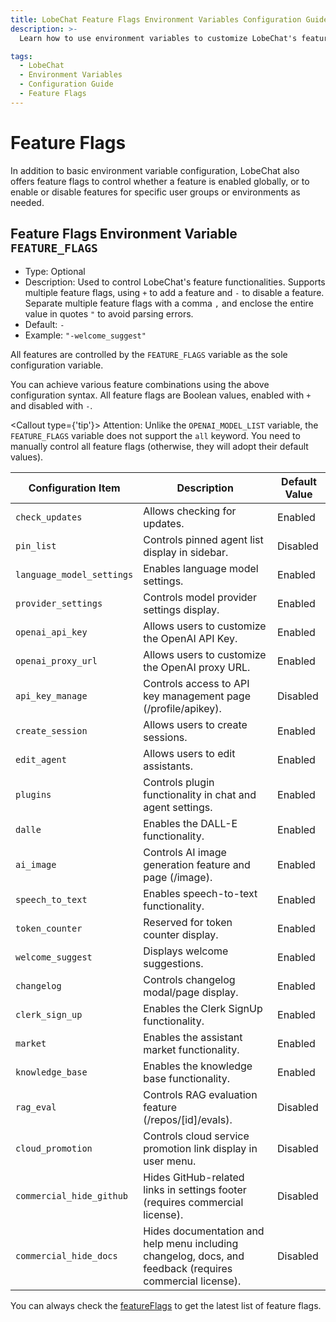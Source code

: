 ```yaml
---
title: LobeChat Feature Flags Environment Variables Configuration Guide
description: >-
  Learn how to use environment variables to customize LobeChat's feature flags, including controlling whether a feature is enabled or disabled, or enabling or disabling features for specific user groups or environments as needed.

tags:
  - LobeChat
  - Environment Variables
  - Configuration Guide
  - Feature Flags
---
```


# Feature Flags

In addition to basic environment variable configuration, LobeChat also offers feature flags to control whether a feature is enabled globally, or to enable or disable features for specific user groups or environments as needed.

## Feature Flags Environment Variable `FEATURE_FLAGS`

- Type: Optional
- Description: Used to control LobeChat's feature functionalities. Supports multiple feature flags, using `+` to add a feature and `-` to disable a feature. Separate multiple feature flags with a comma `,` and enclose the entire value in quotes `"` to avoid parsing errors.
- Default: `-`
- Example: `"-welcome_suggest"`

All features are controlled by the `FEATURE_FLAGS` variable as the sole configuration variable.

You can achieve various feature combinations using the above configuration syntax. All feature flags are Boolean values, enabled with `+` and disabled with `-`.

<Callout type={'tip'}>
  Attention: Unlike the `OPENAI_MODEL_LIST` variable, the `FEATURE_FLAGS` variable does not support
  the `all` keyword. You need to manually control all feature flags (otherwise, they will adopt
  their default values).
</Callout>

| Configuration Item        | Description                                                                                              | Default Value |
| ------------------------- | -------------------------------------------------------------------------------------------------------- | ------------- |
| `check_updates`           | Allows checking for updates.                                                                             | Enabled       |
| `pin_list`                | Controls pinned agent list display in sidebar.                                                           | Disabled      |
| `language_model_settings` | Enables language model settings.                                                                         | Enabled       |
| `provider_settings`       | Controls model provider settings display.                                                                | Enabled       |
| `openai_api_key`          | Allows users to customize the OpenAI API Key.                                                            | Enabled       |
| `openai_proxy_url`        | Allows users to customize the OpenAI proxy URL.                                                          | Enabled       |
| `api_key_manage`          | Controls access to API key management page (/profile/apikey).                                            | Disabled      |
| `create_session`          | Allows users to create sessions.                                                                         | Enabled       |
| `edit_agent`              | Allows users to edit assistants.                                                                         | Enabled       |
| `plugins`                 | Controls plugin functionality in chat and agent settings.                                                | Enabled       |
| `dalle`                   | Enables the DALL-E functionality.                                                                        | Enabled       |
| `ai_image`                | Controls AI image generation feature and page (/image).                                                  | Enabled       |
| `speech_to_text`          | Enables speech-to-text functionality.                                                                    | Enabled       |
| `token_counter`           | Reserved for token counter display.                                                                      | Enabled       |
| `welcome_suggest`         | Displays welcome suggestions.                                                                            | Enabled       |
| `changelog`               | Controls changelog modal/page display.                                                                   | Enabled       |
| `clerk_sign_up`           | Enables the Clerk SignUp functionality.                                                                  | Enabled       |
| `market`                  | Enables the assistant market functionality.                                                              | Enabled       |
| `knowledge_base`          | Enables the knowledge base functionality.                                                                | Enabled       |
| `rag_eval`                | Controls RAG evaluation feature (/repos/\[id]/evals).                                                    | Disabled      |
| `cloud_promotion`         | Controls cloud service promotion link display in user menu.                                              | Disabled      |
| `commercial_hide_github`  | Hides GitHub-related links in settings footer (requires commercial license).                             | Disabled      |
| `commercial_hide_docs`    | Hides documentation and help menu including changelog, docs, and feedback (requires commercial license). | Disabled      |

You can always check the [featureFlags](https://github.com/lobehub/lobe-chat/blob/main/src/config/featureFlags/schema.ts) to get the latest list of feature flags.
